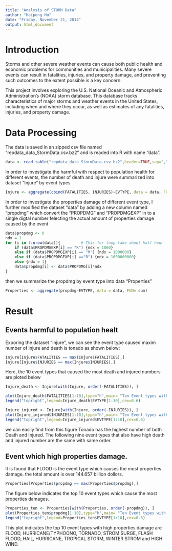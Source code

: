 ```yaml
---
title: "Analysis of STORM Data"
author: "Haipeng Hu"
date: "Friday, November 21, 2014"
output: html_document
---
```

# Introduction

  Storms and other severe weather events can cause both public health and economic problems for communities and municipalities. Many severe events can result in fatalities, injuries, and property damage, and preventing such outcomes to the extent possible is a key concern.
  
  This project involves exploring the U.S. National Oceanic and Atmospheric Administration's (NOAA) storm database. This database tracks characteristics of major storms and weather events in the United States, including when and where they occur, as well as estimates of any fatalities, injuries, and property damage.

# Data Processing

  The data is saved in an zipped csv file named "repdata_data_StormData.csv.bz2" and is readed into R with name "data".
  
```r
data <- read.table("repdata_data_StormData.csv.bz2",header=TRUE,sep=",")
```

In order to investigate the harmful with respect to population health for different events, the number of death and injure were summarized into dataset "Injure" by event types

```r
Injure <- aggregate(cbind(FATALITIES, INJURIES)~EVTYPE, data = data, FUN= sum)
```

In order to investigate the properties damage of different event type, I further modified the dataset "data" by adding a new column named "propdmg" which convert the "PROPDMG" and "PROPDMGEXP" in to a single digtal number felecting the actual amount of properties damage caused by the event

```r
data$propdmg <- 0
ndx = 1
for (i in 1:nrow(data)){         # This for loop take about half hour
    if (data$PROPDMGEXP[i] == "K") {ndx = 1000}
    else if (data$PROPDMGEXP[i] == "M") {ndx = 1000000}
    else if (data$PROPDMGEXP[i] =="B") {ndx = 1000000000}
    else {ndx = 1}
    data$propdmg[i] <- data$PROPDMG[i]*ndx
}
```

then we summarize the propdmg by event type into data "Properties" 

```r
Properties <- aggregate(propdmg~EVTYPE, data = data, FUN= sum)
```


# Result
## Events harmful to population healt
  Exporing the dataset "Injure", we can see the event type caused maxim number of injure and death is tonado as shown below:

```r
Injure[Injure$FATALITIES == max(Injure$FATALITIES),]
Injure[Injure$INJURIES == max(Injure$INJURIES),]
```

Here, the 10 event types that caused the most death and injured numbers are ploted below 

```r
Injure_death <- Injure[with(Injure, order(-FATALITIES)), ]

plot(Injure_death$FATALITIES[1:10],type="h",main= "Ten Event types with highest death number", xlab = "Event Index",ylab ="Number of Death")
legend("topright",legend=Injure_death$EVTYPE[1:10],cex=0.6)

Injure_injured <- Injure[with(Injure, order(-INJURIES)), ] 
plot(Injure_injured$INJURIES[1:10],type="h",main= "Ten Event types with highest Injured number", xlab = "Event Index",ylab ="Number of Injured")
legend("topright",legend=Injure_injured$EVTYPE[1:10],cex=0.6)
```

we can easily find from this figure Tonado has the highest number of both Death and Injured. The following nine event types that also have high death and injured number are the same with same order.

## Event which high properties damage.
  
  It is found that FLOOD is the event type which causes the most properties damage. the total amount is over 144.657 billion dollors.

```r
Properties[Properties$propdmg == max(Properties$propdmg),]
```

The figure below indicates the top 10 event types which cause the most properties damages. 

```r
Properties_ten <- Properties[with(Properties, order(-propdmg)), ] 
plot(Properties_ten$propdmg[1:10],type="h",main= "Ten Event types with highest Properties Damage", xlab = "Event Index",ylab ="Properties Damage ($)")
legend("topright",legend=Properties_ten$EVTYPE[1:10],cex=0.6)
```

This plot indicates the top 10 event types with high properties damage are FLOOD, HURRICANE/TYPHOONO, TORNADO, STROM SURGE, FLASH FLOOD, HAIL, HURRICANE, TROPICAL STORM, WINTER STROM and HIGH WIND.
